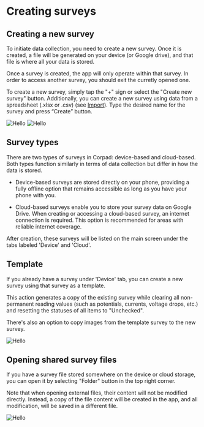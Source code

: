 
# Creating surveys

## Creating a new survey

To initiate data collection, you need to create a new survey. Once it is created, a file will be generated on your device (or Google drive), and that file is where all your data is stored.

Once a survey is created, the app will only operate within that survey. In order to access another survey, you should exit the curretly opened one.

To create a new survey, simply tap the "+" sign or select the "Create new survey" button.
Additionally, you can create a new survey using data from a spreadsheet (.xlsx or .csv) (see [Import](/import.mdx)).
Type the desired name for the survey and press “Create” button.

<ImageView>
  <Image src="/images/create/2.1.png" alt="Hello" width={300} height={300} />
  <Image src="/images/create/2.2.png" alt="Hello" width={300} height={300} />
</ImageView>

## Survey types

There are two types of surveys in Corpad: device-based and cloud-based. Both types function similarly in terms of data collection but differ in how the data is stored.

- Device-based surveys are stored directly on your phone, providing a fully offline option that remains accessible as long as you have your phone with you.

- Cloud-based surveys enable you to store your survey data on Google Drive. When creating or accessing a cloud-based survey, an internet connection is required. This option is recommended for areas with reliable internet coverage.

After creation, these surveys will be listed on the main screen under the tabs labeled 'Device' and 'Cloud'.

## Template

If you already have a survey under 'Device' tab, you can create a new survey using that survey as a template.

This action generates a copy of the existing survey while clearing all non-permanent reading values (such as potentials, currents, voltage drops, etc.) and resetting the statuses of all items to "Unchecked".

There's also an option to copy images from the template survey to the new survey.

<ImageView>
  <Image src="/images/create/2.3.png" alt="Hello" width={300} height={300} />
</ImageView>

## Opening shared survey files

If you have a survey file stored somewhere on the device or cloud storage, you can open it by selecting "Folder" button in the top right corner. 

Note that when opening external files, their content will not be modified directly. Instead, a copy of the file content will be created in the app, and all modification, will be saved in a different file.

<ImageView>
  <Image src="/images/create/2.4.png" alt="Hello" width={300} height={300} />
</ImageView>